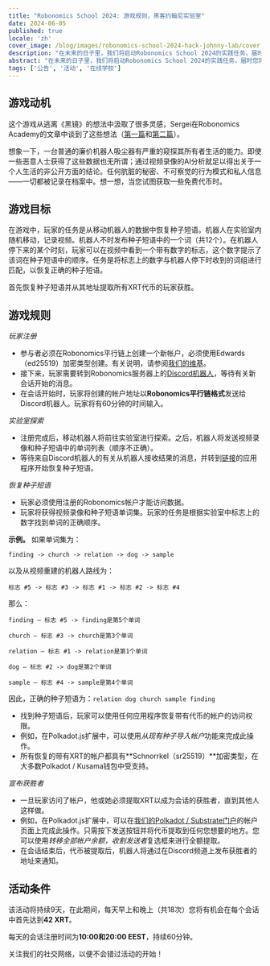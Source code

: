```yaml
---
title: "Robonomics School 2024: 游戏规则，黑客约翰尼实验室"
date: 2024-06-05
published: true
locale: 'zh'
cover_image: /blog/images/robonomics-school-2024-hack-johnny-lab/cover.jpeg
description: "在未来的日子里，我们将启动Robonomics School 2024的实践任务，届时您将能够感受到真正的隐私侵犯者，甚至可以“窃取”代币。感兴趣吗？查看游戏“黑客约翰尼实验室”的规则！"
abstract: "在未来的日子里，我们将启动Robonomics School 2024的实践任务，届时您将能够感受到真正的隐私侵犯者，甚至可以“窃取”代币。感兴趣吗？查看游戏黑客约翰尼实验室的规则！"
tags: ['公告', '活动', '在线学校']
---
```



## 游戏动机

这个游戏从逃离《黑镜》的想法中汲取了很多灵感，Sergei在Robonomics Academy的文章中谈到了这些想法（[第一篇](https://robonomics.academy/en/learn/escape-from-black-mirror/overview/)和[第二篇](https://robonomics.academy/en/learn/school-2024-iot-vs-ai/overview/)）。

想象一下，一台普通的廉价机器人吸尘器有严重的窥探其所有者生活的能力。即使一些恶意人士获得了这些数据也无所谓；通过视频录像的AI分析就足以得出关于一个人生活的非公开方面的结论。任何肮脏的秘密、不可察觉的行为模式和私人信息——一切都被记录在档案中。想一想，当您试图获取一些免费代币时。

## 游戏目标

在游戏中，玩家的任务是从移动机器人的数据中恢复种子短语。机器人在实验室内随机移动，记录视频。机器人不时发布种子短语中的一个词（共12个）。在机器人停下来的某个时刻，玩家可以在视频中看到一个带有数字的标志，这个数字提示了该词在种子短语中的顺序。任务是将标志上的数字与机器人停下时收到的词组进行匹配，以恢复正确的种子短语。

首先恢复种子短语并从其地址提取所有XRT代币的玩家获胜。

## 游戏规则

*玩家注册*

- 参与者必须在Robonomics平行链上创建一个新帐户，必须使用Edwards（ed25519）加密类型创建。有关说明，请参阅[我们的维基](https://wiki.robonomics.network/docs/create-account-in-dapp/)。
- 接下来，玩家需要转到Robonomics服务器上的[Discord机器人](https://discordapp.com/channels/803947358492557312/1245395009964871772)，等待有关新会话开始的消息。
- 在会话开始时，玩家将创建的帐户地址以**Robonomics平行链格式**发送给Discord机器人。玩家将有60分钟的时间输入。

*实验室探索*

- 注册完成后，移动机器人将前往实验室进行探索。之后，机器人将发送视频录像和种子短语中的单词列表（顺序不正确）。
- 等待来自Discord机器人的有关从机器人接收结果的消息，并转到[链接](https://robonomics.academy/en/demoapps/johnnyb-lab/)的应用程序开始恢复种子短语。

*恢复种子短语*

- 玩家必须使用注册的Robonomics帐户才能访问数据。
- 玩家将获得视频录像和种子短语单词集。玩家的任务是根据实验室中标志上的数字找到单词的正确顺序。

<TextCard alignContent="left">

**示例。** 如果单词集为：

`finding -> church -> relation -> dog -> sample`

以及从视频重建的机器人路线为：

`标志 #5 -> 标志 #3 -> 标志 #1 -> 标志 #2 -> 标志 #4`

那么：

`finding — 标志 #5 -> finding是第5个单词`

`church — 标志 #3 -> church是第3个单词`

`relation — 标志 #1 -> relation是第1个单词`

`dog — 标志 #2 -> dog是第2个单词`

`sample — 标志 #4 -> sample是第4个单词`

因此，正确的种子短语为：`relation dog church sample finding`

</TextCard>


- 找到种子短语后，玩家可以使用任何应用程序恢复带有代币的帐户的访问权限。
- 例如，在Polkadot.js扩展中，可以使用*从现有种子导入帐户*功能来完成此操作。
- 所有恢复的带有XRT的帐户都具有**Schnorrkel（sr25519）**加密类型，在大多数Polkadot / Kusama钱包中受支持。


*宣布获胜者*

- 一旦玩家访问了帐户，他或她必须提取XRT以成为会话的获胜者，直到其他人这样做。
- 例如，在Polkadot.js扩展中，可以在[我们的Polkadot / Substrate门户](https://polkadot.js.org/apps/?rpc=wss%3A%2F%2Fkusama.rpc.robonomics.network%2F#/accounts)的帐户页面上完成此操作。只需按下发送按钮并将代币提取到任何您想要的地方。您可以使用*转移全部帐户余额，收割发送者*复选框来进行全额提取。
- 在会话结束后，代币被提取后，机器人将通过在Discord频道上发布获胜者的地址来通知。

## 活动条件

该活动将持续9天，在此期间，每天早上和晚上（共18次）您将有机会在每个会话中首先达到**42 XRT**。

每天的会话注册时间为**10:00和20:00 EEST**，持续60分钟。

关注我们的社交网络，以便不会错过活动的开始！